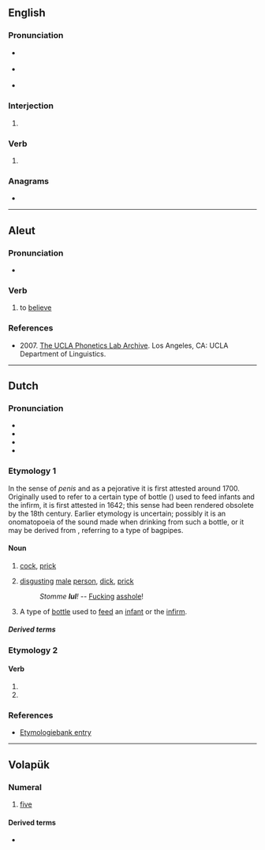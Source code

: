 ==English==

===Pronunciation===
* {{a|UK}} {{IPA|/lʌl/|/lɔːl/|lang=en}}
* {{a|US}} {{IPA|/lʌl/|/lɔl/|/loʊl/|lang=en}}
* {{rhymes|ʌl|lang=en}}

===Interjection===
{{en-interj}}

# {{alternative form of|LOL|lang=en}}

===Verb===
{{head|en|verb}}

# {{alternative form of|LOL|lang=en}}

===Anagrams===
* {{anagrams|en|a=llu|LLU}}

----

==Aleut==

===Pronunciation===
* {{a|Western}} {{IPA|/ˈlul/|lang=ale}}

===Verb===
{{head|ale|verb}}

# to [[believe]]

===References===
* 2007. [http://archive.phonetics.ucla.edu/Language/ALE_EASTERN/ale_eastern_word-list_1996_01.html The UCLA Phonetics Lab Archive]. Los Angeles, CA: UCLA Department of Linguistics.

----

==Dutch==

===Pronunciation===
* {{IPA|/lʏl/|[lʏɫ]|lang=nl}}
* {{audio|Nl-lul.ogg|Audio|lang=nl}}
* {{hyphenation|lang=nl|lul}}
* {{rhymes|ʏl|lang=nl}}

===Etymology 1===
In the sense of ''penis'' and as a pejorative it is first attested around 1700. Originally used to refer to a certain type of bottle ({{m|nl|pijpkan}}) used to feed infants and the infirm, it is first attested in 1642; this sense had been rendered obsolete by the 18th century. Earlier etymology is uncertain; possibly it is an onomatopoeia of the sound made when drinking from such a bottle, or it may be derived from {{m|nl|lullepijpe}}, referring to a type of bagpipes.

====Noun====
{{nl-noun|m|-en|lulletje}}

# {{lb|nl|vulgar}} [[cock]], [[prick]] {{qualifier|slang for penis}}
#: {{ux|nl|Hij glimlachte toen ik mijn hand tussen zijn dijen legde en zijn grote '''lul''' begon te wrijven.|t=He smiled when I put my hand between his thighs and started to rub his big '''dick'''.}}
#: {{syn|nl|knuppel|penis|piemel|piel|pieterman|pik|plasser|tamp|tampeloeres}}
# {{lb|nl|disparaging}} [[disgusting]] [[male]] [[person]], [[dick]], [[prick]]
#: ''Stomme '''lul'''!'' -- [[fucking|Fucking]] [[asshole]]!
#: {{syn|nl|eikel|klootzak|rotzak|zak}}
# {{lb|nl|obsolete}} A type of [[bottle]] used to [[feed]] an [[infant]] or the [[infirm]].

=====Derived terms=====
{{der4|nl|boerenlul|de lul zijn|droplul|hondenlul|Jan Lul|kankerlul|kutlul|lulletje rozenwater|lulhannes|lullig|lullo|oetlul|paardenlul}}

===Etymology 2===
{{nonlemma}}

====Verb====
{{head|nl|verb form}}

# {{nl-verb form of|p=1|n=sg|t=pres|m=ind|lullen}}
# {{nl-verb form of|m=imp|lullen}}

===References===
* [http://www.etymologiebank.nl/trefwoord/lul1 Etymologiebank entry]

----

==Volapük==
{{cardinalbox|vo|ord=lulid|4|5|6|fol|mäl}}

===Numeral===
{{head|vo|numeral}}

# {{cln|vo|cardinal numbers}} [[five]]

====Derived terms====
* {{l|vo|lulüm}}